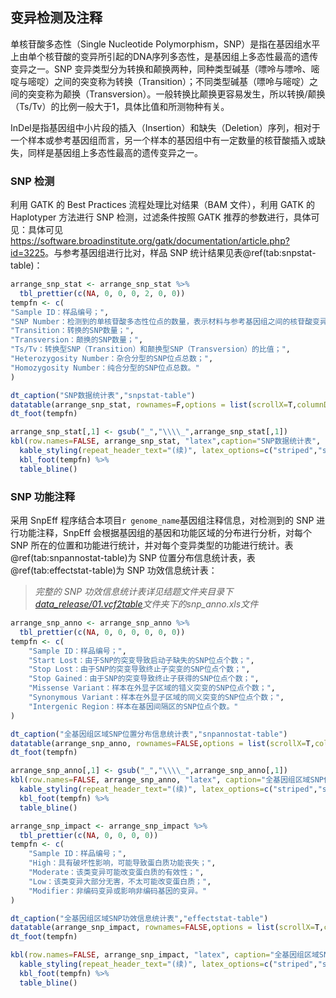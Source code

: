 ## 变异检测及注释

单核苷酸多态性（Single Nucleotide Polymorphism，SNP）是指在基因组水平上由单个核苷酸的变异所引起的DNA序列多态性，是基因组上多态性最高的遗传变异之一。SNP 变异类型分为转换和颠换两种，同种类型碱基（嘌呤与嘌呤、嘧啶与嘧啶）之间的突变称为转换（Transition）；不同类型碱基（嘌呤与嘧啶）之间的突变称为颠换（Transversion）。一般转换比颠换更容易发生，所以转换/颠换（Ts/Tv）的比例一般大于1，具体比值和所测物种有关。

InDel是指基因组中小片段的插入（Insertion）和缺失（Deletion）序列，相对于一个样本或参考基因组而言，另一个样本的基因组中有一定数量的核苷酸插入或缺失，同样是基因组上多态性最高的遗传变异之一。

### SNP 检测

利用 GATK 的 Best Practices 流程处理比对结果（BAM 文件），利用 GATK 的 Haplotyper 方法进行 SNP 检测，过滤条件按照 GATK 推荐的参数进行，具体可见：具体可见[https://software.broadinstitute.org/gatk/documentation/article.php?id=3225](https://software.broadinstitute.org/gatk/documentation/article.php?id=3225)。与参考基因组进行比对，样品 SNP 统计结果见表\@ref(tab:snpstat-table)：

```r
arrange_snp_stat <- arrange_snp_stat %>%
  tbl_prettier(c(NA, 0, 0, 0, 2, 0, 0))
tempfn <- c(
"Sample ID：样品编号；",
"SNP Number：检测到的单核苷酸多态性位点的数量，表示材料与参考基因组之间的核苷酸变异；",
"Transition：转换的SNP数量；",
"Transversion：颠换的SNP数量；",
"Ts/Tv：转换型SNP（Transition）和颠换型SNP（Transversion）的比值；",
"Heterozygosity Number：杂合分型的SNP位点总数；",
"Homozygosity Number：纯合分型的SNP位点总数。"
)
```

```r
dt_caption("SNP数据统计表","snpstat-table")
datatable(arrange_snp_stat, rownames=F,options = list(scrollX=T,columnDefs = list(list(className = 'dt-center',targets='_all'))))
dt_foot(tempfn)
```

```r
arrange_snp_stat[,1] <- gsub("_","\\\\_",arrange_snp_stat[,1])
kbl(row.names=FALSE, arrange_snp_stat, "latex",caption="SNP数据统计表", booktabs = TRUE, longtable = TRUE, linesep=' ',col.names=linebreak(gsub(" ","\n",colnames(arrange_snp_stat)),align="c"),escape=FALSE) %>%
  kable_styling(repeat_header_text="(续)", latex_options=c("striped","scale_down","repeat_header"))%>%
  kbl_foot(tempfn) %>%
  table_bline()
```


### SNP 功能注释

采用 SnpEff 程序结合本项目`r genome_name`基因组注释信息，对检测到的 SNP 进行功能注释，SnpEff 会根据基因组的基因和功能区域的分布进行分析，对每个 SNP 所在的位置和功能进行统计，并对每个变异类型的功能进行统计。表\@ref(tab:snpannostat-table)为 SNP 位置分布信息统计表，表\@ref(tab:effectstat-table)为 SNP 功效信息统计表：

> *完整的 SNP 功效信息统计表详见结题文件夹目录下[data_release/01.vcf2table](./data_release/01.vcf2table)文件夹下的snp_anno.xls文件*

```r
arrange_snp_anno <- arrange_snp_anno %>%
  tbl_prettier(c(NA, 0, 0, 0, 0, 0, 0))
tempfn <- c(
    "Sample ID：样品编号；",
    "Start Lost：由于SNP的突变导致启动子缺失的SNP位点个数；",
    "Stop Lost：由于SNP的突变导致终止子突变的SNP位点个数；",
    "Stop Gained：由于SNP的突变导致终止子获得的SNP位点个数；",
    "Missense Variant：样本在外显子区域的错义突变的SNP位点个数；",
    "Synonymous Variant：样本在外显子区域的同义突变的SNP位点个数；",
    "Intergenic Region：样本在基因间隔区的SNP位点个数。"
)
```

```r
dt_caption("全基因组区域SNP位置分布信息统计表","snpannostat-table")
datatable(arrange_snp_anno, rownames=FALSE,options = list(scrollX=T,columnDefs = list(list(className = 'dt-center',targets='_all'))))
dt_foot(tempfn)
```

```r
arrange_snp_anno[,1] <- gsub("_","\\\\_",arrange_snp_anno[,1])
kbl(row.names=FALSE, arrange_snp_anno, "latex", caption="全基因组区域SNP位置分布信息统计表", booktabs = TRUE, longtable = TRUE, linesep=' ',col.names=linebreak(gsub(" ","\n",colnames(arrange_snp_anno)),align="c"),escape=FALSE) %>%
  kable_styling(repeat_header_text="(续)", latex_options=c("striped","scale_down","repeat_header"))%>%
  kbl_foot(tempfn) %>%
  table_bline()
```

```r
arrange_snp_impact <- arrange_snp_impact %>%
  tbl_prettier(c(NA, 0, 0, 0, 0))
tempfn <- c(
    "Sample ID：样品编号；",
    "High：具有破坏性影响，可能导致蛋白质功能丧失；",
    "Moderate：该类变异可能改变蛋白质的有效性；",
    "Low：该类变异大部分无害，不太可能改变蛋白质；",
    "Modifier：非编码变异或影响非编码基因的变异。"
)
```

```r
dt_caption("全基因组区域SNP功效信息统计表","effectstat-table")
datatable(arrange_snp_impact, rownames=FALSE,options = list(scrollX=T,columnDefs = list(list(className = 'dt-center',targets='_all'))))
dt_foot(tempfn)
```

```r
kbl(row.names=FALSE, arrange_snp_impact, "latex", caption="全基因组区域SNP功效信息统计表", booktabs = TRUE, longtable = TRUE, linesep=' ') %>%
  kable_styling(repeat_header_text="(续)", latex_options=c("striped","scale_down","repeat_header"))%>%
  kbl_foot(tempfn) %>%
  table_bline()
```

